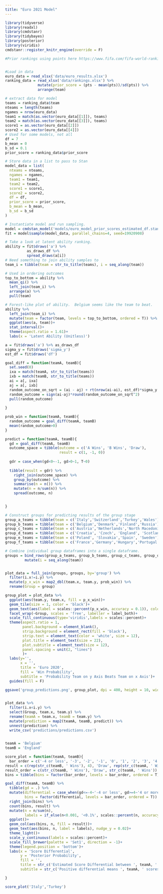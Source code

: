 ```yaml
---
title: "Euro 2021 Model"
---
```



```r
library(tidyverse)
library(readxl)
library(cmdstanr)
library(tidybayes)
library(posterior)
library(viridis)
cmdstanr::register_knitr_engine(override = F)

#Prior rankings using points here https://www.fifa.com/fifa-world-ranking/ranking-table/men/


#Load in data
euro_data = read_xlsx('data/euro_results.xlsx')
ranking_data = read_xlsx('data/rankings.xlsx') %>% 
               mutate(prior_score = (pts - mean(pts))/sd(pts)) %>% 
               arrange(team)

# extract data for model
teams = ranking_data$team
nteams = length(teams)
ngames = nrow(euro_data)
team1 = match(as.vector(euro_data[[1]]), teams)
team2 = match(as.vector(euro_data[[3]]), teams)
score1 = as.vector(euro_data[[2]])
score2 = as.vector(euro_data[[4]])
# Used for some models, not all
df = 7
b_mean = 0
b_sd = 0.1
prior_score = ranking_data$prior_score

# Store data in a list to pass to Stan
model_data = list(
  nteams = nteams,
  ngames = ngames,
  team1 = team1,
  team2 = team2,
  score1 = score1,
  score2 = score2,
  df = df,
  prior_score = prior_score,
  b_mean = b_mean,
  b_sd = b_sd
)

```



```r
# Instantiate model and run sampling.
model = cmdstan_model('models/euro_model_prior_scores_estimated_df.stan')
fit = model$sample(model_data, parallel_chains=4, seed=19920908)
```


```r
# Take a look at latent ability ranking.
ability = fit$draws('a') %>% 
          as_draws_df %>% 
          spread_draws(a[i]) 
# Need something to join ability samples to
team_i = tibble(team = str_to_title(teams), i = seq_along(team))

# Used in ordering outcomes
top_to_bottom = ability %>% 
  mean_qi() %>% 
  left_join(team_i) %>% 
  arrange(a) %>% 
  pull(team)

# Forest-like plot of ability.  Belgium seems like the team to beat.
ability %>% 
  left_join(team_i) %>% 
  mutate(team = factor(team, levels = top_to_bottom, ordered = T)) %>% 
  ggplot(aes(a, team))+
  stat_interval()+
  theme(aspect.ratio = 1.61)+
  labs(x = 'Latent Ability (Unitless)')

```





```r

a = fit$draws('a') %>% as_draws_df
sigma_y = fit$draws('sigma_y')
est_df = fit$draws('df')

goal_diff = function(teamA, teamB){
  set.seed(0)
  ixa = match(teamA, str_to_title(teams))
  ixb = match(teamB, str_to_title(teams))
  ai = a[, ixa]
  aj = a[, ixb]
  random_outcome_on_sqrt = (ai - aj) + rt(nrow(ai-ai), est_df)*sigma_y
  random_outcome = sign(ai-aj)*round(random_outcome_on_sqrt^2)
  pull(random_outcome)
  
}

prob_win = function(teamA, teamB){
  random_outcome = goal_diff(teamA, teamB)
  mean(random_outcome>0)
}

predict = function(teamA, teamB){
  gd = goal_diff(teamA, teamB)
  outcome_space = tibble(outcome = c('A Wins', 'B Wins', 'Draw'),
                         result = c(1, -1, 0))
  
  gdr = case_when(gd<0~-1, gd>0~1, T~0)
  
  tibble(result = gdr) %>% 
    right_join(outcome_space) %>% 
    group_by(outcome) %>% 
    summarise(n = n()) %>% 
    mutate(n = n/sum(n)) %>% 
    spread(outcome, n)
  

}
```




```r
# Construct groups for predicting results of the group stage
group_a_teams = tibble(team = c('Italy','Switzerland','Turkey','Wales'), group = 'A')
group_b_teams = tibble(team = c('Belgium','Denmark','Finland','Russia'), group = 'B' )
group_c_teams = tibble(team = c('Austria','Netherlands','North Macedonia', 'Ukraine'), group = 'C')
group_d_teams = tibble(team = c('Croatia', 'Czech', 'England', 'Scotland'), group = 'D' )
group_e_teams = tibble(team = c('Poland', 'Slovakia','Spain', 'Sweden'), group = 'E' )
group_f_teams = tibble(team = c('France','Germany','Hungary','Portugal'), group = 'F')

# Combine individual group dataframes into a single dataframe.
groups = bind_rows(group_a_teams, group_b_teams, group_c_teams, group_d_teams, group_e_teams, group_f_teams) %>% 
         mutate(i = seq_along(team))


plot_data = full_join(groups, groups, by='group') %>% 
  filter(i.x!=i.y) %>%
  mutate(p_x_win = map2_dbl(team.x, team.y, prob_win)) %>% 
  rename(Group = group)

group_plot = plot_data %>% 
  ggplot(aes(team.y, team.x, fill = p_x_win))+
  geom_tile(size = 1, color = 'black')+
  geom_text(aes(label = scales::percent(p_x_win, accuracy = 0.1)), color = if_else(plot_data$p_x_win<0.5, 'white','black' ), size = 6)+
  facet_wrap(~Group, scales = 'free', labeller = label_both)+
  scale_fill_continuous(type='viridis',labels = scales::percent)+
  theme(aspect.ratio = 1,
        panel.background = element_blank(),
        strip.background = element_rect(fill = 'black'),
        strip.text = element_text(color = 'white', size = 12),
        plot.title = element_text(size = 22),
        plot.subtitle = element_text(size = 12),
        panel.spacing = unit(2, "lines")
        )+
  labs(y='', 
       x = '',
       title = 'Euro 2020',
       fill = 'Win Probability',
       subtitle = 'Probability Team on y Axis Beats Team on x Axis')+
  guides(fill = F)

ggsave('group_predictions.png', group_plot, dpi = 400, height = 10, width = 15)
  

```



```r
plot_data %>% 
  filter(i.x<i.y) %>% 
  select(Group, team.x, team.y) %>% 
  rename(teamA = team.x, teamB = team.y) %>% 
  mutate(prediction = map2(teamA, teamB, predict)) %>% 
  unnest(prediction) %>% 
  write_csv('predictions/predictions.csv')
  
```

```r

teamA = 'Belgium'
teamB = 'England'

score_plot = function(teamA, teamB){
  bar_order = c('-4 or less', '-3', '-2', '-1', '0', '1', '2', '3', '4 or more')
result = c(rep(str_c(teamB, ' Wins'), 4), 'Draw', rep(str_c(teamA, ' Wins'),4))
result_order = c(str_c(teamB, ' Wins'), 'Draw', str_c(teamA, ' Wins'))
bins = tibble(bins = factor(bar_order, levels = bar_order, ordered = T), result = factor(result, ordered = T, levels = result_order))

goal_diff(teamA, teamB) %>% 
  tibble(gd = .) %>% 
  mutate(differential = case_when(gd<=-4~'-4 or less', gd>=4~'4 or more', T~as.character(gd)),
         bins = factor(differential, levels = bar_order, ordered = T)) %>% 
  right_join(bins) %>% 
  count(bins, result) %>% 
  mutate(n = n/sum(n),
         labels = if_else(n<0.001, '<0.1%', scales::percent(n, accuracy = 0.1))) %>% 
  ggplot()+
  geom_col(aes(bins, n, fill = result))+
  geom_text(aes(bins, n, label = labels), nudge_y = 0.02)+
  theme_light()+
  scale_y_continuous(labels = scales::percent)+
  scale_fill_brewer(palette = 'Set1', direction = -1)+
  theme(legend.position = 'bottom')+
  labs(x = 'Score Differential',
       y = 'Posterior Probability',
       fill = '',
       title = str_c('Estimated Score Differential between ', teamA, ' and ', teamB),
       subtitle = str_c('Positive differential means ', teamA, ' scores more'))

}

score_plot('Italy','Turkey')

```

